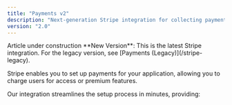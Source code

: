 ```yaml
---
title: "Payments v2"
description: "Next-generation Stripe integration for collecting payments"
version: "2.0"
---
```

<warn>
Article under construction
</warn>

<Note>
  **New Version**: This is the latest Stripe integration. For the legacy version, see [Payments (Legacy)](/stripe-legacy).
</Note>

Stripe enables you to set up payments for your application, allowing you to charge users for access or premium features.

Our integration streamlines the setup process in minutes, providing:


